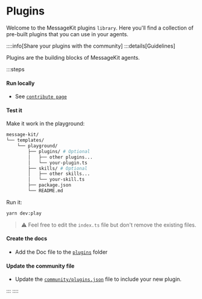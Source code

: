 
# Plugins

Welcome to the MessageKit plugins `library`. Here you'll find a collection of pre-built plugins that you can use in your agents.

::::info[Share your plugins with the community]
:::details[Guidelines]

Plugins are the building blocks of MessageKit agents.

:::steps

#### Run locally

- See [`contribute page`](/contribute)

#### Test it

Make it work in the playground:

```bash
message-kit/
└── templates/
    └── playground/
        ├── plugins/ # Optional
        │   ├── other plugins...
        │   └── your-plugin.ts
        ├── skills/ # Optional
        │   ├── other skills...
        │   └── your-skill.ts
        ├── package.json
        └── README.md
```

Run it:

```bash
yarn dev:play
```

> ⚠️ Feel free to edit the `index.ts` file but don't remove the existing files.

#### Create the docs

- Add the Doc file to the [`plugins`](https://github.com/ephemeraHQ/message-kit/tree/main/packages/docs/pages/plugins) folder

#### Update the community file

- Update the [`community/plugins.json`](https://github.com/ephemeraHQ/message-kit/tree/main/community/plugins.json) file to include your new plugin.

:::
::::

<List items={pluginsData} />
